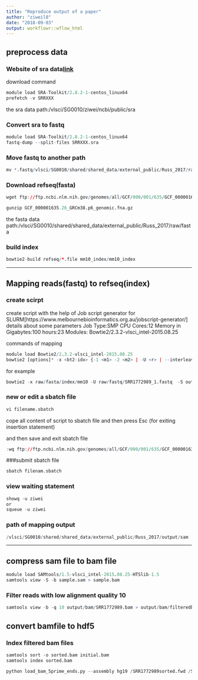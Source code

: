 ---
title: "Reproduce output of a paper"
author: "ziweil8"
date: "2018-09-03"
output: workflowr::wflow_html
---

## preprocess data 

### Website of sra data[link](https://www.ncbi.nlm.nih.gov/sra/?term=SRP049743)

download command
```{r eval=FALSE, include=FALSE}
module load SRA-Toolkit/2.8.2-1-centos_linux64
prefetch -v SRRXXX 
```

the sra data path:/vlsci/SG0010/ziwei/ncbi/public/sra

### Convert sra to fastq

```{r eval=FALSE, include=FALSE}
module load SRA-Toolkit/2.8.2-1-centos_linux64 
fastq-dump --split-files SRRXXX.sra 

```

### Move fastq to another path

```{r eval=FALSE, include=FALSE}
mv *.fastq/vlsci/SG0010/shared/shared_data/external_public/Russ_2017/raw/fastq
```

### Download refseq(fasta)

```{r eval=FALSE, include=FALSE}
wget ftp://ftp.ncbi.nlm.nih.gov/genomes/all/GCF/000/001/635/GCF_000001635.26_GRCm38.p6/GCF_000001635.26_GRCm38.p6_genomic.fna.gz 

gunzip GCF_000001635.26_GRCm38.p6_genomic.fna.gz
```

the fasta data path:/vlsci/SG0010/shared/shared_data/external_public/Russ_2017/raw/fasta

### build index

```{r eval=FALSE, include=FALSE}
bowtie2-build refseq/*.file mm10_index/mm10_index 
```

***

## Mapping reads(fastq) to refseq(index) 

### create scirpt

create script with the help of Job script generator for SLURM[https://www.melbournebioinformatics.org.au/jobscript-generator/]
details about some parameters
Job Type:SMP
CPU Cores:12
Memory in Gigabytes:100
hours:23
Modules: Bowtie2/2.3.2-vlsci_intel-2015.08.25

commands of mapping

```{r eval=FALSE, include=FALSE}
module load Bowtie2/2.3.2-vlsci_intel-2015.08.25
bowtie2 [options]* -x <bt2-idx> {-1 <m1> -2 <m2> | -U <r> | --interleaved <i>} -S [<sam>]
```

for example

```{r eval=FALSE, include=FALSE}
bowtie2 -x raw/fasta/index/mm10 -U raw/fastq/SRR1772989_1.fastq  -S output/SRR1772989_Chip-seq.sam   
```

### new or edit a sbatch file

```{r eval=FALSE, include=FALSE}
vi filename.sbatch
```

cope all content of script to sbatch file and then press Esc (for exiting insertion statement)

and then save and exit sbatch file

```{r eval=FALSE, include=FALSE}
:wq ftp://ftp.ncbi.nlm.nih.gov/genomes/all/GCF/000/001/635/GCF_000001635.26_GRCm38.p6/GCF_000001635.26_GRCm38.p6_genomic.fna.gz
```

###submit sbatch file

```{r eval=FALSE, include=FALSE}
sbatch filenam.sbatch
```

### view waiting statement

```{r eval=FALSE, include=FALSE}
showq -u ziwei
or 
squeue -u ziwei
```

### path of mapping output

```{r eval=FALSE, include=FALSE}
/vlsci/SG0010/shared/shared_data/external_public/Russ_2017/output/sam
```

***

## compress sam file to bam file

```{r eval=FALSE, include=FALSE}
module load SAMtools/1.5-vlsci_intel-2015.08.25-HTSlib-1.5
samtools view -S -b sample.sam > sample.bam
```

### Filter reads with low alignment quality 10
```{r eval=FALSE, include=FALSE}
samtools view -b -q 10 output/bam/SRR1772989.bam > output/bam/filteredbam/SRR1772989.qfiltered10.bam
```

## convert bamfile to hdf5

### Index filtered bam files
```{r eval=FALSE, include=FALSE}
samtools sort -o sorted.bam initial.bam
samtools index sorted.bam
```

```{r eval=FALSE}
python load_bam_5prime_ends.py --assembly hg19 /SRR1772989sorted.fwd /SRR1772989sorted.rev /sortedbam/SRR1772989sorted.bam


```
